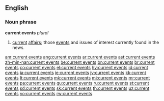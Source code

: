 ==English==
===Noun phrase===
'''current events''' ''plural''

#[[current]] [[affairs]]; those [[event]]s and issues of interest currently found in the news.

[[am:current events]]
[[ang:current events]]
[[ar:current events]]
[[ast:current events]]
[[zh-min-nan:current events]]
[[be:current events]]
[[bn:current events]]
[[br:current events]]
[[co:current events]]
[[el:current events]]
[[hy:current events]]
[[id:current events]]
[[ia:current events]]
[[ie:current events]]
[[jv:current events]]
[[kk:current events]]
[[lt:current events]]
[[mk:current events]]
[[mi:current events]]
[[mr:current events]]
[[pa:current events]]
[[qu:current events]]
[[ru:current events]]
[[st:current events]]
[[sd:current events]]
[[sk:current events]]
[[th:current events]]
[[uz:current events]]
[[vo:current events]]
[[rw:current events]]